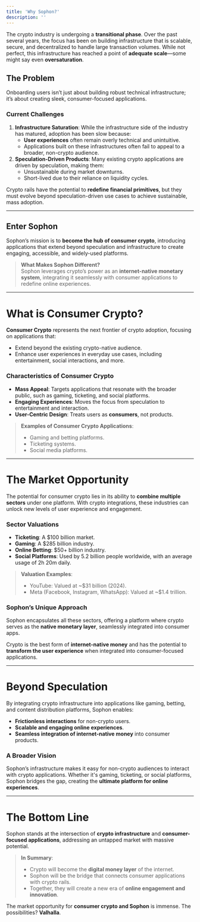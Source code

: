 ```yaml
---
title: 'Why Sophon?'
description: ''
---
```


The crypto industry is undergoing a **transitional phase**. Over the past several years, the focus has been on building infrastructure that is scalable, secure, and decentralized to handle large transaction volumes. While not perfect, this infrastructure has reached a point of **adequate scale**—some might say even **oversaturation**.

## The Problem

<Info>Onboarding users isn’t just about building robust technical infrastructure; it’s about creating sleek, consumer-focused applications.</Info>

### Current Challenges
1. **Infrastructure Saturation**: While the infrastructure side of the industry has matured, adoption has been slow because:
   - **User experiences** often remain overly technical and unintuitive.
   - Applications built on these infrastructures often fail to appeal to a broader, non-crypto audience.
2. **Speculation-Driven Products**: Many existing crypto applications are driven by speculation, making them:
   - Unsustainable during market downturns.
   - Short-lived due to their reliance on liquidity cycles.

<Note>Crypto rails have the potential to **redefine financial primitives**, but they must evolve beyond speculation-driven use cases to achieve sustainable, mass adoption.</Note>

---

## Enter Sophon

Sophon’s mission is to **become the hub of consumer crypto**, introducing applications that extend beyond speculation and infrastructure to create engaging, accessible, and widely-used platforms.

> **What Makes Sophon Different?**  
Sophon leverages crypto’s power as an **internet-native monetary system**, integrating it seamlessly with consumer applications to redefine online experiences.

---

# What is Consumer Crypto?

**Consumer Crypto** represents the next frontier of crypto adoption, focusing on applications that:
- Extend beyond the existing crypto-native audience.
- Enhance user experiences in everyday use cases, including entertainment, social interactions, and more.

### Characteristics of Consumer Crypto

- **Mass Appeal**: Targets applications that resonate with the broader public, such as gaming, ticketing, and social platforms.
- **Engaging Experiences**: Moves the focus from speculation to entertainment and interaction.
- **User-Centric Design**: Treats users as **consumers**, not products.

> **Examples of Consumer Crypto Applications**:
> - Gaming and betting platforms.
> - Ticketing systems.
> - Social media platforms.

---

# The Market Opportunity

The potential for consumer crypto lies in its ability to **combine multiple sectors** under one platform. With crypto integrations, these industries can unlock new levels of user experience and engagement.  

### Sector Valuations

- **Ticketing**: A $100 billion market.
- **Gaming**: A $285 billion industry.
- **Online Betting**: $50+ billion industry.
- **Social Platforms**: Used by 5.2 billion people worldwide, with an average usage of 2h 20m daily.

> **Valuation Examples**:
> - YouTube: Valued at ~$31 billion (2024).  
> - Meta (Facebook, Instagram, WhatsApp): Valued at ~$1.4 trillion.

### Sophon’s Unique Approach

Sophon encapsulates all these sectors, offering a platform where crypto serves as the **native monetary layer**, seamlessly integrated into consumer apps.

<Warning>Crypto is the best form of **internet-native money** and has the potential to **transform the user experience** when integrated into consumer-focused applications.</Warning>

---

# Beyond Speculation

By integrating crypto infrastructure into applications like gaming, betting, and content distribution platforms, Sophon enables:
- **Frictionless interactions** for non-crypto users.
- **Scalable and engaging online experiences**.
- **Seamless integration of internet-native money** into consumer products.

### A Broader Vision

Sophon’s infrastructure makes it easy for non-crypto audiences to interact with crypto applications. Whether it's gaming, ticketing, or social platforms, Sophon bridges the gap, creating the **ultimate platform for online experiences**.

---

# The Bottom Line

Sophon stands at the intersection of **crypto infrastructure** and **consumer-focused applications**, addressing an untapped market with massive potential.  

> **In Summary**:
> - Crypto will become the **digital money layer** of the internet.  
> - Sophon will be the bridge that connects consumer applications with crypto rails.  
> - Together, they will create a new era of **online engagement and innovation**.

The market opportunity for **consumer crypto and Sophon** is immense. The possibilities? **Valhalla**.
